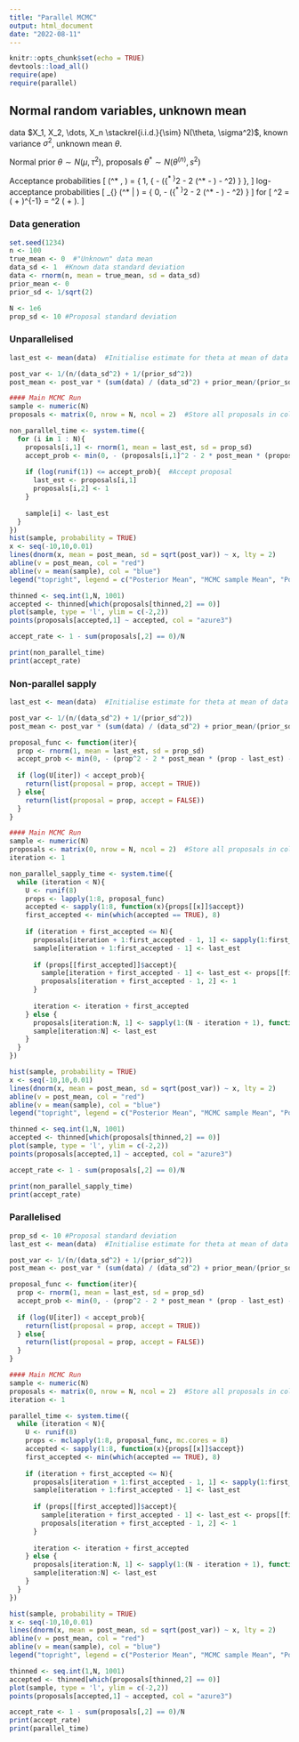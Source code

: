 ```yaml
---
title: "Parallel MCMC"
output: html_document
date: "2022-08-11"
---
```


```r
knitr::opts_chunk$set(echo = TRUE)
devtools::load_all()
require(ape)
require(parallel)
```

## Normal random variables, unknown mean

data $X_1, X_2, \dots, X_n \stackrel{i.i.d.}{\sim} N(\theta, \sigma^2)$, known variance $\sigma^2$, unknown mean $\theta$.

Normal prior $\theta \sim N(\mu, \tau^2)$, proposals $\theta^* \sim N(\theta^{(n)}, s^2)$

Acceptance probabilities
\[
\alpha(\theta^* , \theta) = \min \left\{ 1, \exp \left\{ - \frac{1}{2 \tilde{\sigma}^2} ({\theta^* }^2 - 2 \tilde{\mu} (\theta^* - \theta) - \theta^2) \right\} \right\},
\]
log-acceptance probabilities
\[
\alpha_{\log} (\theta^* | \theta) = \min \left\{ 0, - \frac{1}{2 \tilde{\sigma}^2} ({\theta^* }^2 - 2 \tilde{\mu} (\theta^* - \theta) - \theta^2) \right\}
\]
for
\[
\tilde{\sigma}^2 = \left( \frac{n}{\sigma^2} + \frac{1}{\tau^2} \right)^{-1} \qquad \tilde{\mu}  = \tilde{\sigma}^2 \left( \frac{n\bar{X}}{\sigma^2} + \frac{\mu}{\tau^2} \right).
\]


### Data generation
```r
set.seed(1234)
n <- 100
true_mean <- 0  #"Unknown" data mean
data_sd <- 1  #Known data standard deviation
data <- rnorm(n, mean = true_mean, sd = data_sd)
prior_mean <- 0
prior_sd <- 1/sqrt(2)

N <- 1e6
prop_sd <- 10 #Proposal standard deviation
```

### Unparallelised

```r
last_est <- mean(data)  #Initialise estimate for theta at mean of data

post_var <- 1/(n/(data_sd^2) + 1/(prior_sd^2))
post_mean <- post_var * (sum(data) / (data_sd^2) + prior_mean/(prior_sd^2))

#### Main MCMC Run
sample <- numeric(N)
proposals <- matrix(0, nrow = N, ncol = 2)  #Store all proposals in col 1, indicator in col 2 for acceptance

non_parallel_time <- system.time({
  for (i in 1 : N){
    proposals[i,1] <- rnorm(1, mean = last_est, sd = prop_sd)
    accept_prob <- min(0, - (proposals[i,1]^2 - 2 * post_mean * (proposals[i,1] - last_est) - last_est^2)/(2 * post_var))
    
    if (log(runif(1)) <= accept_prob){  #Accept proposal
      last_est <- proposals[i,1]
      proposals[i,2] <- 1
    }
    
    sample[i] <- last_est
  }
})
hist(sample, probability = TRUE)
x <- seq(-10,10,0.01)
lines(dnorm(x, mean = post_mean, sd = sqrt(post_var)) ~ x, lty = 2)
abline(v = post_mean, col = "red")
abline(v = mean(sample), col = "blue")
legend("topright", legend = c("Posterior Mean", "MCMC sample Mean", "Posterior Density"), lty = c(1,1,2), col = c("red", "blue", "black"))

thinned <- seq.int(1,N, 1001)
accepted <- thinned[which(proposals[thinned,2] == 0)]
plot(sample, type = 'l', ylim = c(-2,2))
points(proposals[accepted,1] ~ accepted, col = "azure3")

accept_rate <- 1 - sum(proposals[,2] == 0)/N

print(non_parallel_time)
print(accept_rate)
```

### Non-parallel sapply

```r
last_est <- mean(data)  #Initialise estimate for theta at mean of data

post_var <- 1/(n/(data_sd^2) + 1/(prior_sd^2))
post_mean <- post_var * (sum(data) / (data_sd^2) + prior_mean/(prior_sd^2))

proposal_func <- function(iter){
  prop <- rnorm(1, mean = last_est, sd = prop_sd)
  accept_prob <- min(0, - (prop^2 - 2 * post_mean * (prop - last_est) - last_est^2)/(2 * post_var))
  
  if (log(U[iter]) < accept_prob){
    return(list(proposal = prop, accept = TRUE))
  } else{
    return(list(proposal = prop, accept = FALSE))
  }
}

#### Main MCMC Run
sample <- numeric(N)
proposals <- matrix(0, nrow = N, ncol = 2)  #Store all proposals in col 1, indicator in col 2 for acceptance
iteration <- 1

non_parallel_sapply_time <- system.time({
  while (iteration < N){
    U <- runif(8)
    props <- lapply(1:8, proposal_func)
    accepted <- sapply(1:8, function(x){props[[x]]$accept})
    first_accepted <- min(which(accepted == TRUE), 8)
    
    if (iteration + first_accepted <= N){
      proposals[iteration + 1:first_accepted - 1, 1] <- sapply(1:first_accepted, function(x){props[[x]]$proposal})
      sample[iteration + 1:first_accepted - 1] <- last_est
      
      if (props[[first_accepted]]$accept){
        sample[iteration + first_accepted - 1] <- last_est <- props[[first_accepted]]$proposal
        proposals[iteration + first_accepted - 1, 2] <- 1
      }
      
      iteration <- iteration + first_accepted
    } else {
      proposals[iteration:N, 1] <- sapply(1:(N - iteration + 1), function(x){props[[x]]$proposal})
      sample[iteration:N] <- last_est
    }
  }
})

hist(sample, probability = TRUE)
x <- seq(-10,10,0.01)
lines(dnorm(x, mean = post_mean, sd = sqrt(post_var)) ~ x, lty = 2)
abline(v = post_mean, col = "red")
abline(v = mean(sample), col = "blue")
legend("topright", legend = c("Posterior Mean", "MCMC sample Mean", "Posterior Density"), lty = c(1,1,2), col = c("red", "blue", "black"))

thinned <- seq.int(1,N, 1001)
accepted <- thinned[which(proposals[thinned,2] == 0)]
plot(sample, type = 'l', ylim = c(-2,2))
points(proposals[accepted,1] ~ accepted, col = "azure3")

accept_rate <- 1 - sum(proposals[,2] == 0)/N

print(non_parallel_sapply_time)
print(accept_rate)

```

### Parallelised

```r
prop_sd <- 10 #Proposal standard deviation
last_est <- mean(data)  #Initialise estimate for theta at mean of data

post_var <- 1/(n/(data_sd^2) + 1/(prior_sd^2))
post_mean <- post_var * (sum(data) / (data_sd^2) + prior_mean/(prior_sd^2))

proposal_func <- function(iter){
  prop <- rnorm(1, mean = last_est, sd = prop_sd)
  accept_prob <- min(0, - (prop^2 - 2 * post_mean * (prop - last_est) - last_est^2)/(2 * post_var))
  
  if (log(U[iter]) < accept_prob){
    return(list(proposal = prop, accept = TRUE))
  } else{
    return(list(proposal = prop, accept = FALSE))
  }
}

#### Main MCMC Run
sample <- numeric(N)
proposals <- matrix(0, nrow = N, ncol = 2)  #Store all proposals in col 1, indicator in col 2 for acceptance
iteration <- 1

parallel_time <- system.time({
  while (iteration < N){
    U <- runif(8)
    props <- mclapply(1:8, proposal_func, mc.cores = 8)
    accepted <- sapply(1:8, function(x){props[[x]]$accept})
    first_accepted <- min(which(accepted == TRUE), 8)
    
    if (iteration + first_accepted <= N){
      proposals[iteration + 1:first_accepted - 1, 1] <- sapply(1:first_accepted, function(x){props[[x]]$proposal})
      sample[iteration + 1:first_accepted - 1] <- last_est
      
      if (props[[first_accepted]]$accept){
        sample[iteration + first_accepted - 1] <- last_est <- props[[first_accepted]]$proposal
        proposals[iteration + first_accepted - 1, 2] <- 1
      }
      
      iteration <- iteration + first_accepted
    } else {
      proposals[iteration:N, 1] <- sapply(1:(N - iteration + 1), function(x){props[[x]]$proposal})
      sample[iteration:N] <- last_est
    }
  }
})

hist(sample, probability = TRUE)
x <- seq(-10,10,0.01)
lines(dnorm(x, mean = post_mean, sd = sqrt(post_var)) ~ x, lty = 2)
abline(v = post_mean, col = "red")
abline(v = mean(sample), col = "blue")
legend("topright", legend = c("Posterior Mean", "MCMC sample Mean", "Posterior Density"), lty = c(1,1,2), col = c("red", "blue", "black"))

thinned <- seq.int(1,N, 1001)
accepted <- thinned[which(proposals[thinned,2] == 0)]
plot(sample, type = 'l', ylim = c(-2,2))
points(proposals[accepted,1] ~ accepted, col = "azure3")

accept_rate <- 1 - sum(proposals[,2] == 0)/N
print(accept_rate)
print(parallel_time)
```
